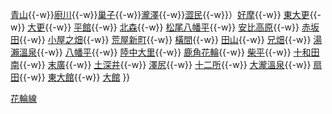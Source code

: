 {{鐵道路線
|模板名稱 = 花輪線
|名稱 = [[File:JR logo (east).svg|25px|東日本旅客鐵道|link=東日本旅客鐵道]] [[花輪線]]（十和田八幡四季彩線）
|代表色 = #aa1e30
|車站列表 = （[[盛岡站|盛岡]]{{-w}}[[青山站 (岩手縣)|青山]]{{-w}}[[廚川站|廚川]]{{-w}}[[巢子站|巢子]]{{-w}}[[瀧澤站|瀧澤]]{{-w}}[[澀民站|澀民]]{{-w}}）[[好摩站|好摩]]{{-w}} [[東大更站|東大更]]{{-w}} [[大更站|大更]]{{-w}} [[平館站|平館]]{{-w}} [[北森站|北森]]{{-w}} [[松尾八幡平站|松尾八幡平]]{{-w}} [[安比高原站|安比高原]]{{-w}} [[赤坂田站|赤坂田]]{{-w}} [[小屋之畑站|小屋之畑]]{{-w}} [[荒屋新町站|荒屋新町]]{{-w}} [[橫間站|橫間]]{{-w}} [[田山站|田山]]{{-w}} [[兄畑站|兄畑]]{{-w}} [[湯瀨溫泉站|湯瀨溫泉]]{{-w}} [[八幡平站|八幡平]]{{-w}} [[陸中大里站|陸中大里]]{{-w}} [[鹿角花輪站|鹿角花輪]]{{-w}} [[柴平站|柴平]]{{-w}} [[十和田南站|十和田南]]{{-w}} [[末廣站|末廣]]{{-w}} [[土深井站|土深井]]{{-w}} [[澤尻站|澤尻]]{{-w}} [[十二所站|十二所]]{{-w}} [[大瀧溫泉站|大瀧溫泉]]{{-w}} [[扇田站|扇田]]{{-w}} [[東大館站|東大館]]{{-w}} [[大館站|大館]]
}}<noinclude>
[[Category:東日本旅客鐵道路線模板|花輪線]]
</noinclude>